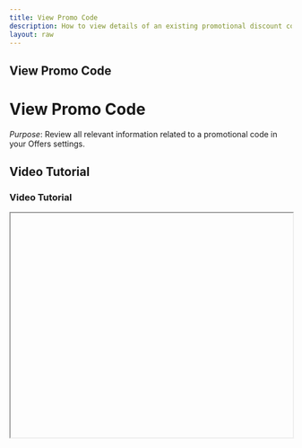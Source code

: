 ```yaml
---
title: View Promo Code
description: How to view details of an existing promotional discount code.
layout: raw
---
```



<div className="mdx-content">

## View Promo Code

<h1 className="text-3xl font-bold text-gray-900 mb-4">View Promo Code</h1>  

*Purpose*: Review all relevant information related to a promotional code in your Offers settings.

## Video Tutorial

<h3 className="text-xl font-medium text-gray-800 mb-2">Video Tutorial</h3>

<iframe
  width="100%"
  height="400"
  title="View Promo Code Tutorial"
  allowFullScreen
  className="rounded-lg"
/>

---

## Steps:

<h2 className="text-2xl font-semibold text-gray-800 mt-8 mb-4">Step-by-step Instructions</h2>

❶ **Go to Offers > Promo Code**  
Navigate to the **Offers** section from the sidebar and click on **Promo Code**.

❷ **Click on the Promo Code Name**  
Select the specific promo code whose details you want to view.

❸ **Review All Details**  
Check the following sections:
- **Basic Info**
- **Services** the promo applies to
- **Venues** where it’s valid
- **Client Usage** stats and history

❹ **Click the Cancel Icon to Return**  
Use the **Cancel** icon or button to go back to the Promo Code listing page.

---

**Tip for First-Time Users**:  
Reviewing promo code details helps track campaign performance and usage across services and clients.

<div className="space-y-4 mt-6">

<div className="my-10 border-t border-gray-200" />

## More questions about this

<h3 className="text-xl font-semibold text-black mb-4 mt-10"> More questions about this?</h3>
</div>
<div className="space-y-4 mt-6">
  <details className="bg-white rounded-md p-4 border border-gray-300">
  <summary
    className="font-medium text-base text-gray-900"
    style={{
      backgroundColor: 'transparent',
      outline: 'none',
      cursor: 'pointer',
      userSelect: 'none',
      listStyle: 'none',
    }}
  >Can I export promo code data?</summary>
   <p className="mt-2 text-sm text-gray-700">
      Currently, direct export is not supported. You can manually record details as needed.
    </p>
  </details>

  <details className="bg-white rounded-md p-4 border border-gray-300">
  <summary
    className="font-medium text-base text-gray-900"
    style={{
      backgroundColor: 'transparent',
      outline: 'none',
      cursor: 'pointer',
      userSelect: 'none',
      listStyle: 'none',
    }}
  >Are client usage stats real-time?</summary>
    <p className="mt-2 text-sm text-gray-700">
      Yes, client usage stats reflect the most recent data.
    </p>
  </details>
</div>
</div>

---

<div className="space-y-4 mt-6">

<div className="my-10 border-t border-gray-200" />

<div className="mdx-content mt-10">

Was this article helpful?

<div style={{ display: 'flex', gap: '1rem' }}>
  <button style={{ padding: '0.5rem', borderRadius: '9999px', backgroundColor: '#f0f0f0' }}>
    👍
  </button>
  <button style={{ padding: '0.5rem', borderRadius: '9999px', backgroundColor: '#f0f0f0' }}>
    👎
  </button>
</div>
</div>

---
</div>

